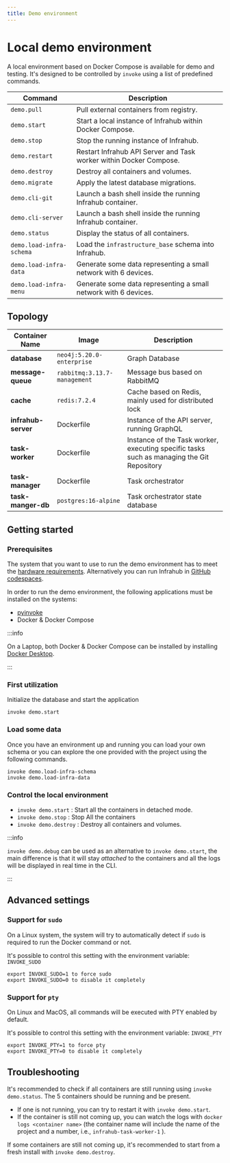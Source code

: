 ```yaml
---
title: Demo environment
---
```


# Local demo environment

A local environment based on Docker Compose is available for demo and testing.
It's designed to be controlled by `invoke` using a list of predefined commands.

| Command                  | Description                                                               |
| ------------------------ | ------------------------------------------------------------------------- |
| `demo.pull`              | Pull external containers from registry.                                   |
| `demo.start`             | Start a local instance of Infrahub within Docker Compose.                 |
| `demo.stop`              | Stop the running instance of Infrahub.                                    |
| `demo.restart`           | Restart Infrahub API Server and Task worker within Docker Compose.        |
| `demo.destroy`           | Destroy all containers and volumes.                                       |
| `demo.migrate`           | Apply the latest database migrations.                                     |
| `demo.cli-git`           | Launch a bash shell inside the running Infrahub container.                |
| `demo.cli-server`        | Launch a bash shell inside the running Infrahub container.                |
| `demo.status`            | Display the status of all containers.                                     |
| `demo.load-infra-schema` | Load the `infrastructure_base` schema into Infrahub.                      |
| `demo.load-infra-data`   | Generate some data representing a small network with 6 devices.           |
| `demo.load-infra-menu`   | Generate some data representing a small network with 6 devices.           |

## Topology

| Container Name      | Image                                                  | Description                                            |
| ------------------- | ------------------------------------------------------ | ------------------------------------------------------ |
| **database**        | `neo4j:5.20.0-enterprise`                              | Graph Database                                         |
| **message-queue**   | `rabbitmq:3.13.7-management`                           | Message bus based on RabbitMQ                          |
| **cache**           | `redis:7.2.4`                                          | Cache based on Redis, mainly used for distributed lock |
| **infrahub-server** | Dockerfile                                             | Instance of the API server, running GraphQL            |
| **task-worker**     | Dockerfile                                             | Instance of the Task worker, executing specific tasks such as managing the Git Repository |
| **task-manager**    | Dockerfile                                             | Task orchestrator                                      |
| **task-manger-db**  | `postgres:16-alpine`                                   | Task orchestrator state database                       |

<ReferenceLink title="Check the architecture diagram to have more information about each component" url="./architecture" />

## Getting started

### Prerequisites

The system that you want to use to run the demo environment has to meet the [hardware requirements](../topics/hardware-requirements). Alternatively you can run Infrahub in [GitHub codespaces](../guides/installation#github-codespaces).

In order to run the demo environment, the following applications must be installed on the systems:

- [pyinvoke](https://www.pyinvoke.org/)
- Docker & Docker Compose

:::info

On a Laptop, both Docker & Docker Compose can be installed by installing [Docker Desktop](https://www.docker.com/products/docker-desktop/).

:::

### First utilization

Initialize the database and start the application

```shell
invoke demo.start
```

### Load some data

Once you have an environment up and running you can load your own schema or you can explore the one provided with the project using the following commands.

```shell
invoke demo.load-infra-schema
invoke demo.load-infra-data
```

### Control the local environment

- `invoke demo.start` : Start all the containers in detached mode.
- `invoke demo.stop` : Stop All the containers
- `invoke demo.destroy` : Destroy all containers and volumes.

:::info

`invoke demo.debug` can be used as an alternative to `invoke demo.start`, the main difference is that it will stay *attached* to the containers and all the logs will be displayed in real time in the CLI.

:::

## Advanced settings

### Support for `sudo`

On a Linux system, the system will try to automatically detect if `sudo` is required to run the Docker command or not.

It's possible to control this setting with the environment variable: `INVOKE_SUDO`

```shell
export INVOKE_SUDO=1 to force sudo
export INVOKE_SUDO=0 to disable it completely
```

### Support for `pty`

On Linux and MacOS, all commands will be executed with PTY enabled by default.

It's possible to control this setting with the environment variable: `INVOKE_PTY`

```shell
export INVOKE_PTY=1 to force pty
export INVOKE_PTY=0 to disable it completely
```

## Troubleshooting

It's recommended to check if all containers are still running using `invoke demo.status`. The 5 containers should be running and be present.

- If one is not running, you can try to restart it with `invoke demo.start`.
- If the container is still not coming up, you can watch the logs with `docker logs <container name>` (the container name will include the name of the project and a number, i.e., `infrahub-task-worker-1` ).

If some containers are still not coming up, it's recommended to start from a fresh install with `invoke demo.destroy`.
